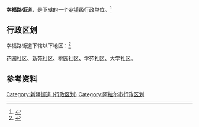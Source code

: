 {{中国乡级行政区|65/90/02/002/000}}

'''幸福路街道'''，是{{PRC admin/fullname|65/90/02/002/000|3}}下辖的一个[[乡镇|乡镇]]级行政单位。<ref>{{PRC admin/ref sgc|{{PRC admin/parent|65/90/02/002/000}}}}</ref>

== 行政区划 ==

幸福路街道下辖以下地区：<ref>{{PRC admin/ref sgc|65/90/02/002/000}}</ref>

花园社区、新苑社区、桃园社区、学苑社区、大学社区。

== 参考资料 ==

{{reflist}}

{{行政区划小作品}}
{{阿拉尔市行政区划}}

[[Category:新疆街道_(行政区划)|Category:新疆街道 (行政区划)]]
[[Category:阿拉尔市行政区划|Category:阿拉尔市行政区划]]